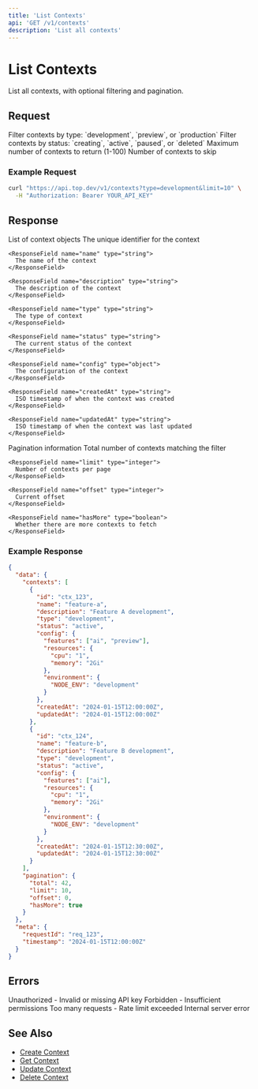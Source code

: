 ```yaml
---
title: 'List Contexts'
api: 'GET /v1/contexts'
description: 'List all contexts'
---
```


# List Contexts

List all contexts, with optional filtering and pagination.

## Request

<ParamField query="type" type="string">
  Filter contexts by type: `development`, `preview`, or `production`
</ParamField>

<ParamField query="status" type="string">
  Filter contexts by status: `creating`, `active`, `paused`, or `deleted`
</ParamField>

<ParamField query="limit" type="integer" default="20">
  Maximum number of contexts to return (1-100)
</ParamField>

<ParamField query="offset" type="integer" default="0">
  Number of contexts to skip
</ParamField>

### Example Request

```bash
curl "https://api.top.dev/v1/contexts?type=development&limit=10" \
  -H "Authorization: Bearer YOUR_API_KEY"
```

## Response

<ResponseField name="contexts" type="array">
  List of context objects
  
  <Expandable title="Context Object">
    <ResponseField name="id" type="string">
      The unique identifier for the context
    </ResponseField>
    
    <ResponseField name="name" type="string">
      The name of the context
    </ResponseField>
    
    <ResponseField name="description" type="string">
      The description of the context
    </ResponseField>
    
    <ResponseField name="type" type="string">
      The type of context
    </ResponseField>
    
    <ResponseField name="status" type="string">
      The current status of the context
    </ResponseField>
    
    <ResponseField name="config" type="object">
      The configuration of the context
    </ResponseField>
    
    <ResponseField name="createdAt" type="string">
      ISO timestamp of when the context was created
    </ResponseField>
    
    <ResponseField name="updatedAt" type="string">
      ISO timestamp of when the context was last updated
    </ResponseField>
  </Expandable>
</ResponseField>

<ResponseField name="pagination" type="object">
  Pagination information
  
  <Expandable title="properties">
    <ResponseField name="total" type="integer">
      Total number of contexts matching the filter
    </ResponseField>
    
    <ResponseField name="limit" type="integer">
      Number of contexts per page
    </ResponseField>
    
    <ResponseField name="offset" type="integer">
      Current offset
    </ResponseField>
    
    <ResponseField name="hasMore" type="boolean">
      Whether there are more contexts to fetch
    </ResponseField>
  </Expandable>
</ResponseField>

### Example Response

```json
{
  "data": {
    "contexts": [
      {
        "id": "ctx_123",
        "name": "feature-a",
        "description": "Feature A development",
        "type": "development",
        "status": "active",
        "config": {
          "features": ["ai", "preview"],
          "resources": {
            "cpu": "1",
            "memory": "2Gi"
          },
          "environment": {
            "NODE_ENV": "development"
          }
        },
        "createdAt": "2024-01-15T12:00:00Z",
        "updatedAt": "2024-01-15T12:00:00Z"
      },
      {
        "id": "ctx_124",
        "name": "feature-b",
        "description": "Feature B development",
        "type": "development",
        "status": "active",
        "config": {
          "features": ["ai"],
          "resources": {
            "cpu": "1",
            "memory": "2Gi"
          },
          "environment": {
            "NODE_ENV": "development"
          }
        },
        "createdAt": "2024-01-15T12:30:00Z",
        "updatedAt": "2024-01-15T12:30:00Z"
      }
    ],
    "pagination": {
      "total": 42,
      "limit": 10,
      "offset": 0,
      "hasMore": true
    }
  },
  "meta": {
    "requestId": "req_123",
    "timestamp": "2024-01-15T12:00:00Z"
  }
}
```

## Errors

<ResponseField name="401" type="object">
  Unauthorized - Invalid or missing API key
</ResponseField>

<ResponseField name="403" type="object">
  Forbidden - Insufficient permissions
</ResponseField>

<ResponseField name="429" type="object">
  Too many requests - Rate limit exceeded
</ResponseField>

<ResponseField name="500" type="object">
  Internal server error
</ResponseField>

## See Also

- [Create Context](/api-reference/contexts/create)
- [Get Context](/api-reference/contexts/get)
- [Update Context](/api-reference/contexts/update)
- [Delete Context](/api-reference/contexts/delete) 